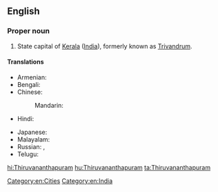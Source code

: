 ==English==
{{wikipedia}}

===Proper noun===
{{en-proper noun}}

# State capital of [[Kerala]] ([[India]]), formerly known as [[Trivandrum]].

====Translations====
{{trans-top|capital of Kerala, India}}
* Armenian: {{t-|hy|Տիրուվանանտապուրամ|tr=Tiruvanantapuram}}
* Bengali: {{t|bn|তিরুবনন্তপুরম|sc=Beng|xs=Bengali}}
* Chinese:
*: Mandarin: {{t|cmn|特里凡得琅|tr=Tèlǐfándeláng|sc=Hani}}
* Hindi: {{t|hi|तिरुअनन्तपुरम्|tr=tiru'anantapuram|xs=Hindi}}
{{trans-mid}}
* Japanese: {{t|ja|ティルヴァナンタプラム|tr=Tiruvanantapuramu}}
* Malayalam: {{t|ml|തിരുവനന്തപുരം|tr=Tiruvanŭntapuraṁ|sc=Mlym|xs=Malayalam}}
* Russian: {{t|ru|Тируванантапурам|m|tr=Tiruvanantapuram}},  {{t|ru|Тривандрум|m|tr=Trivandrum}}
* Telugu: {{t+|te|తిరువనంతపురం}}
{{trans-bottom}}

[[Category:en:Cities]]
[[Category:en:India]]

[[hi:Thiruvananthapuram]]
[[hu:Thiruvananthapuram]]
[[ta:Thiruvananthapuram]]